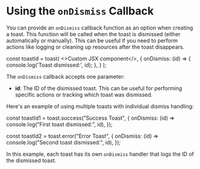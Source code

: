 # Using the `onDismiss` Callback

You can provide an `onDismiss` callback function as an option when creating a toast. This function will be called when the toast is dismissed (either automatically or manually). This can be useful if you need to perform actions like logging or cleaning up resources after the toast disappears.

const toastId = toast(
  <>Custom JSX component</>,
  {
    onDismiss: (id) => {
      console.log('Toast dismissed:', id);
    },
  }
);

The `onDismiss` callback accepts one parameter:

- **id**: The ID of the dismissed toast. This can be useful for performing specific actions or tracking which toast was dismissed.

Here's an example of using multiple toasts with individual dismiss handling:

const toastId1 = toast.success("Success Toast", {
  onDismiss: (id) => console.log("First toast dismissed:", id),
});

const toastId2 = toast.error("Error Toast", {
  onDismiss: (id) => console.log("Second toast dismissed:", id),
});

In this example, each toast has its own `onDismiss` handler that logs the ID of the dismissed toast.